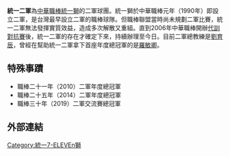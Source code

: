 '''統一二軍'''為[[中華職棒|中華職棒]][[統一獅|統一獅]]的二軍球團。統一獅於中華職棒元年（1990年）即設立二軍，是台灣最早設立二軍的職棒球隊。但職棒聯盟當時尚未規劃二軍比賽，統一二軍無法發揮實質效益，造成多次解散又重組。直到2006年中華職棒開辦[[代訓對抗賽|代訓對抗賽]]後，統一二軍的存在才確定下來，持續辦理至今日。目前二軍總教練是[[劉育辰|劉育辰]]，曾經在幫助統一二軍拿下首座年度總冠軍的是[[羅敏卿|羅敏卿]]。

==特殊事蹟==
* 職棒二十一年（2010）二軍年度總冠軍 
* 職棒二十五年（2014）二軍年度總冠軍
* 職棒三十年（2019）二軍交流賽總冠軍

==外部連結==
{{台灣棒球維基館}}

{{棒球小作品}}
{{Chinese Professional Baseball League}}
[[Category:統一7-ELEVEn獅|Category:統一7-ELEVEn獅]]